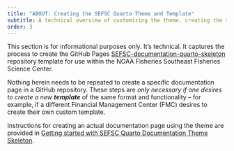 ```yaml
---
title: "ABOUT: Creating the SEFSC Quarto Theme and Template"
subtitle: A technical overview of customizing the theme, creating the skeleton template, and merging the two together
order: 3
---
```


This section is for informational purposes only. It's technical. It captures the process to create the GitHub Pages [SEFSC-documentation-quarto-skeleton](https://sefsc.github.io/SEFSC-documentation-quarto-skeleton) repository template for use within the NOAA Fisheries Southeast Fisheries Science Center.

Nothing herein needs to be repeated to create a specific documentation page in a GitHub repository. These steps are *only necessary if one desires to create a new **template*** of the same format and functionality – for example, if a different Financial Management Center (FMC) desires to create their own custom template.

Instructions for creating an actual documentation page using the theme are provided in [Getting started with SEFSC Quarto Documentation Theme Skeleton](https://sefsc.github.io/SEFSC-documentation-jekyll-skeleton/setup.html).